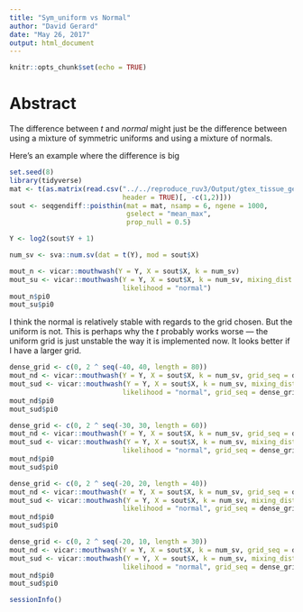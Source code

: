 ```yaml
---
title: "Sym_uniform vs Normal"
author: "David Gerard"
date: "May 26, 2017"
output: html_document
---
```


```r
knitr::opts_chunk$set(echo = TRUE)
```

# Abstract

The difference between $t$ and $normal$ might just be the difference between using a mixture of symmetric uniforms and using a mixture of normals.

Here's an example where the difference is big

```r
set.seed(8)
library(tidyverse)
mat <- t(as.matrix(read.csv("../../reproduce_ruv3/Output/gtex_tissue_gene_reads_v6p/muscle.csv",
                            header = TRUE)[, -c(1,2)]))
sout <- seqgendiff::poisthin(mat = mat, nsamp = 6, ngene = 1000,
                             gselect = "mean_max", 
                             prop_null = 0.5)

Y <- log2(sout$Y + 1)

num_sv <- sva::num.sv(dat = t(Y), mod = sout$X)

mout_n <- vicar::mouthwash(Y = Y, X = sout$X, k = num_sv)
mout_su <- vicar::mouthwash(Y = Y, X = sout$X, k = num_sv, mixing_dist = "sym_uniform", 
                            likelihood = "normal")
mout_n$pi0
mout_su$pi0
```

I think the normal is relatively stable with regards to the grid chosen. But the uniform is not. This is perhaps why the $t$ probably works worse --- the uniform grid is just unstable the way it is implemented now. It looks better if I have a larger grid.

```r
dense_grid <- c(0, 2 ^ seq(-40, 40, length = 80))
mout_nd <- vicar::mouthwash(Y = Y, X = sout$X, k = num_sv, grid_seq = dense_grid)
mout_sud <- vicar::mouthwash(Y = Y, X = sout$X, k = num_sv, mixing_dist = "sym_uniform", 
                            likelihood = "normal", grid_seq = dense_grid)
mout_nd$pi0
mout_sud$pi0

dense_grid <- c(0, 2 ^ seq(-30, 30, length = 60))
mout_nd <- vicar::mouthwash(Y = Y, X = sout$X, k = num_sv, grid_seq = dense_grid)
mout_sud <- vicar::mouthwash(Y = Y, X = sout$X, k = num_sv, mixing_dist = "sym_uniform", 
                            likelihood = "normal", grid_seq = dense_grid)
mout_nd$pi0
mout_sud$pi0

dense_grid <- c(0, 2 ^ seq(-20, 20, length = 40))
mout_nd <- vicar::mouthwash(Y = Y, X = sout$X, k = num_sv, grid_seq = dense_grid)
mout_sud <- vicar::mouthwash(Y = Y, X = sout$X, k = num_sv, mixing_dist = "sym_uniform", 
                            likelihood = "normal", grid_seq = dense_grid)
mout_nd$pi0
mout_sud$pi0

dense_grid <- c(0, 2 ^ seq(-20, 10, length = 30))
mout_nd <- vicar::mouthwash(Y = Y, X = sout$X, k = num_sv, grid_seq = dense_grid)
mout_sud <- vicar::mouthwash(Y = Y, X = sout$X, k = num_sv, mixing_dist = "sym_uniform", 
                            likelihood = "normal", grid_seq = dense_grid)
mout_nd$pi0
mout_sud$pi0
```

```r
sessionInfo()
```
